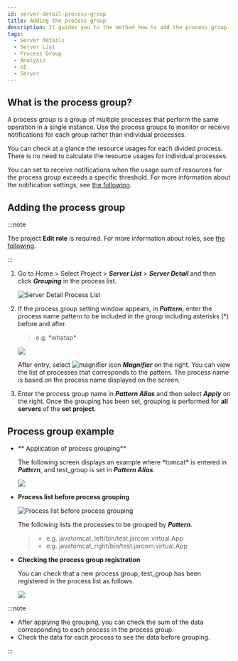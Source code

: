 ```yaml
---
id: server-detail-process-group
title: Adding the process group
description: It guides you to the method how to add the process group.
tags:
  - Server details
  - Server List
  - Process Group
  - Analysis
  - UI
  - Server
---
```


## What is the process group?

A process group is a group of multiple processes that perform the same operation in a single instance. Use the process groups to monitor or receive notifications for each group rather than individual processes.

You can check at a glance the resource usages for each divided process. There is no need to calculate the resource usages for individual processes.

You can set to receive notifications when the usage sum of resources for the process group exceeds a specific threshold. For more information about the notification settings, see [the following](warning-notice#process-event).

## Adding the process group

:::note

The project **Edit role** is required. For more information about roles, see [the following](../project/project-structure).

:::

1.  Go to Home > Select Project > **_Server List_** > **_Server Detail_** and then click **_Grouping_** in the process list.

    ![Server Detail Process List](/img/server-detail-process.png)

2.  If the process group setting window appears, in **_Pattern_**, enter the process name pattern to be included in the group including asterisks (\*) before and after.

    > e.g. \*whatap\*

    ![](https://img.whatap.io/media/images/process_group_details.png)

    After entry, select ![magnifier icon](/img/ic-search.svg) **_Magnifier_** on the right. You can view the list of processes that corresponds to the pattern. The process name is based on the process name displayed on the screen.

3.  Enter the process group name in **_Pattern Alias_** and then select **_Apply_** on the right. Once the grouping has been set, grouping is performed for **all servers** of the **set project**.

## Process group example

-   ** Application of process grouping**

    The following screen displays an example where \*tomcat\* is entered in **_Pattern_**, and test_group is set in **_Pattern Alias_**.

    ![](https://img.whatap.io/media/images/process_group_example.png)

-   **Process list before process grouping**  

    ![Process list before process grouping](/img/server-process-list.png)

    The following lists the processes to be grouped by **_Pattern_**.

    > -   e.g. javatomcat_left/bin/test.jarcom.virtual.App 
    > -   e.g. javatomcat_right/bin/test.jarcom.virtual.App

-   **Checking the process group registration**

    You can check that a new process group, test_group has been registered in the process list as follows.

    ![](https://img.whatap.io/media/images/test_group.png)

:::note

-   After applying the grouping, you can check the sum of the data corresponding to each process in the process group. 
-   Check the data for each process to see the data before grouping.

:::

